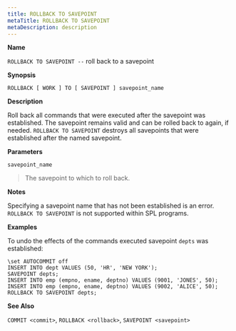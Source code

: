 ```yaml
---
title: ROLLBACK TO SAVEPOINT
metaTitle: ROLLBACK TO SAVEPOINT
metaDescription: description
---
```


**Name**

`ROLLBACK TO SAVEPOINT --` roll back to a savepoint

**Synopsis**

``` text
ROLLBACK [ WORK ] TO [ SAVEPOINT ] savepoint_name
```

**Description**

Roll back all commands that were executed after the savepoint was
established. The savepoint remains valid and can be rolled back to
again, if needed. `ROLLBACK TO SAVEPOINT` destroys all savepoints that
were established after the named savepoint.

**Parameters**

`savepoint_name`

> The savepoint to which to roll back.

**Notes**

Specifying a savepoint name that has not been established is an error.
`ROLLBACK TO SAVEPOINT` is not supported within SPL programs.

**Examples**

To undo the effects of the commands executed savepoint `depts` was
established:

``` text
\set AUTOCOMMIT off
INSERT INTO dept VALUES (50, 'HR', 'NEW YORK');
SAVEPOINT depts;
INSERT INTO emp (empno, ename, deptno) VALUES (9001, 'JONES', 50);
INSERT INTO emp (empno, ename, deptno) VALUES (9002, 'ALICE', 50);
ROLLBACK TO SAVEPOINT depts;
```

**See Also**

`COMMIT <commit>`, `ROLLBACK <rollback>`, `SAVEPOINT <savepoint>`
